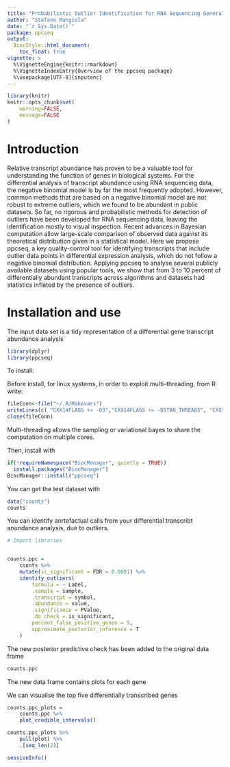 ```yaml
---
title: "Probabilistic Outlier Identification for RNA Sequencing Generalized Linear Models"
author: "Stefano Mangiola"
date: "`r Sys.Date()`"
package: ppcseq
output:
  BiocStyle::html_document:
    toc_float: true
vignette: >
  %\VignetteEngine{knitr::rmarkdown}
  %\VignetteIndexEntry{Overview of the ppcseq package}
  %\usepackage[UTF-8]{inputenc}
---
```


```r
library(knitr)
knitr::opts_chunk$set(
    warning=FALSE,
    message=FALSE
)
```

# Introduction

Relative transcript abundance has proven to be a valuable tool for understanding the function of genes in biological systems. For the differential analysis of transcript abundance using RNA sequencing data, the negative binomial model is by far the most frequently adopted. However, common methods that are based on a negative binomial model are not robust to extreme outliers, which we found to be abundant in public datasets. So far, no rigorous and probabilistic methods for detection of outliers have been developed for RNA sequencing data, leaving the identification mostly to visual inspection. Recent advances in Bayesian computation allow large-scale comparison of observed data against its theoretical distribution given in a statistical model. Here we propose ppcseq, a key quality-control tool for identifying transcripts that include outlier data points in differential expression analysis, which do not follow a negative binomial distribution. Applying ppcseq to analyse several publicly available datasets using popular tools, we show that from 3 to 10 percent of differentially abundant transcripts across algorithms and datasets had statistics inflated by the presence of outliers.

# Installation and use

The input data set is a tidy representation of a differential gene transcript abundance analysis

```r
library(dplyr)
library(ppcseq)
```

To install:

Before install, for linux systems, in order to exploit multi-threading, from R write:

```r
fileConn<-file("~/.R/Makevars")
writeLines(c( "CXX14FLAGS += -O3","CXX14FLAGS += -DSTAN_THREADS", "CXX14FLAGS += -pthread"), fileConn)
close(fileConn)
```

Multi-threading allows the sampling or variational bayes to share the computation on multiple cores.

Then, install with

```r
if(!requireNamespace("BiocManager", quietly = TRUE))
  install.packages("BiocManager")
BiocManager::install("ppcseq")
```

You can get the test dataset with

```r
data("counts")
counts 
```

You can identify anrtefactual calls from your differential transcribt anundance analysis, due to outliers.

```r
# Import libraries


counts.ppc = 
	counts %>%
	mutate(is_significant = FDR < 0.0001) %>%
	identify_outliers(
		formula = ~ Label,
		.sample = sample, 
		.transcript = symbol,
		.abundance = value,
		.significance = PValue,
		.do_check = is_significant,
		percent_false_positive_genes = 5, 
		approximate_posterior_inference = T
	)
```

The new posterior predictive check has been added to the original data frame

```r
counts.ppc 
```

The new data frame contains plots for each gene

We can visualise the top five differentially transcribed genes

```r
counts.ppc_plots = 
	counts.ppc %>% 
	plot_credible_intervals() 
```

```r
counts.ppc_plots %>%
	pull(plot) %>% 
	.[seq_len(2)]
```

```r
sessionInfo()
```
